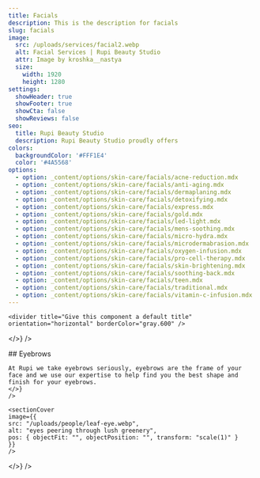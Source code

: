 ```yaml
---
title: Facials
description: This is the description for facials
slug: facials
image:
  src: /uploads/services/facial2.webp
  alt: Facial Services | Rupi Beauty Studio
  attr: Image by kroshka__nastya
  size:
    width: 1920
    height: 1280
settings:
  showHeader: true
  showFooter: true
  showCta: false
  showReviews: false
seo:
  title: Rupi Beauty Studio
  description: Rupi Beauty Studio proudly offers
colors:
  backgroundColor: '#FFF1E4'
  color: '#4A5568'
options:
  - option: _content/options/skin-care/facials/acne-reduction.mdx
  - option: _content/options/skin-care/facials/anti-aging.mdx
  - option: _content/options/skin-care/facials/dermaplaning.mdx
  - option: _content/options/skin-care/facials/detoxifying.mdx
  - option: _content/options/skin-care/facials/express.mdx
  - option: _content/options/skin-care/facials/gold.mdx
  - option: _content/options/skin-care/facials/led-light.mdx
  - option: _content/options/skin-care/facials/mens-soothing.mdx
  - option: _content/options/skin-care/facials/micro-hydra.mdx
  - option: _content/options/skin-care/facials/microdermabrasion.mdx
  - option: _content/options/skin-care/facials/oxygen-infusion.mdx
  - option: _content/options/skin-care/facials/pro-cell-therapy.mdx
  - option: _content/options/skin-care/facials/skin-brightening.mdx
  - option: _content/options/skin-care/facials/soothing-back.mdx
  - option: _content/options/skin-care/facials/teen.mdx
  - option: _content/options/skin-care/facials/traditional.mdx
  - option: _content/options/skin-care/facials/vitamin-c-infusion.mdx
---
```


<section
  title="Rupi Logo"
  settings={{
    width: "full",
    backgroundColor: "#FFF1E4",
    color: "#4A5568",
    contained: true,
    centerContent: true
  }}
  body={<>
    <logo title="Rupi Beauty Studio Logo" />

    <divider title="Give this component a default title" orientation="horizontal" borderColor="gray.600" />
  </>}
/>

<section
  title="Eyebrow Details"
  settings={{
    width: "4xl",
    color: "gray.700",
    bg: "bg",
    spacing: { px: "12", py: "12", mx: "auto", my: "24" },
    decorative: {
      border: "2px",
      borderColor: "gray.500",
      rounded: "lg",
      shadow: "xl"
    },
    typography: {
      fontFamily: "body",
      fontSize: "4xl",
      fontWeight: "normal",
      lineHeight: "taller",
      letterSpacing: "normal",
      textAlign: "left",
      textDecoration: "none",
      textOverflow: "clip",
      textTransform: "none"
    },
    maxW: "",
    backgroundColor: "",
    contained: false,
    centerContent: true,
    flex: { direction: "column-reverse", justify: "center", align: "center" }
  }}
  body={<>
    <box
    title="Content"
    settings={{
    box: {
    display: "block",
    position: "static",
    top: "auto",
    right: "auto",
    bottom: "auto",
    left: "auto",
    overflow: "visible",
    visibility: "",
    opacity: "1",
    zIndex: "auto"
    },
    spacing: { px: 6, py: 12, mx: 0, my: 0 },
    decorative: {
    border: "none",
    borderColor: "transparent",
    rounded: 0,
    shadow: "none"
    },
    typography: {
    fontFamily: "body",
    fontSize: "base",
    fontWeight: "normal",
    lineHeight: "base",
    letterSpacing: "normal",
    textAlign: "left",
    textDecoration: "none",
    textOverflow: "none",
    textTransform: "none"
    }
    }}
    body={<>
    ## Eyebrows

    At Rupi we take eyebrows seriously, eyebrows are the frame of your face and we use our expertise to help find you the best shape and finish for your eyebrows.
    </>}
    />

    <sectionCover
    image={{
    src: "/uploads/people/leaf-eye.webp",
    alt: "eyes peering through lush greenery",
    pos: { objectFit: "", objectPosition: "", transform: "scale(1)" }
    }}
    />
  </>}
/>

